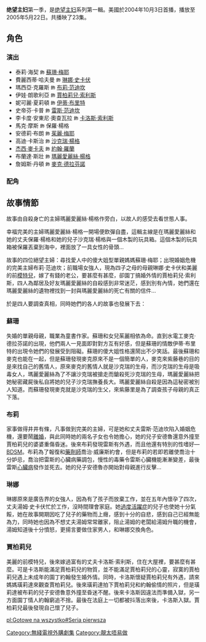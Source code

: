 {{noteTA
|T=zh-hans:绝望主妇 (第一季);zh-hk:靚太唔易做 (第一季);zh-tw:慾望師奶 (第一季);
|1=zh-hans:绝望主妇;zh-hk:靚太唔易做;zh-tw:慾望師奶;
}}
{{Infobox tvseason
| season_name      = 《绝望主妇》第一季
| eng_name         = {{lang|en|''Desperate Housewives'' (season 1)}}
| image            = [[File:Dhdvd1.jpg|250px]]
| caption          = DVD 封面
| show_name        = 
| country          = {{US}}
| network          = [[美國廣播公司|美國廣播公司]]
| first_aired      = {{Start date|2004|10|3}}
| last_aired       = {{End date|2005|5|22}}
| num_episodes     = 23
| dvd_release_date = 2005年9月20日
| dvd_format       = 寬畫面，盒裝
| prev_season      = 
| prev_series      =
| next_season      = [[绝望主妇_(第二季)|绝望主妇 (第二季)]]
| next_series      =
}}

'''绝望主妇'''第一季，是[[绝望主妇|绝望主妇]]系列第一輯。美國於2004年10月3日首播，播放至2005年5月22日。共播映了23集。

==角色==
===演出===
*泰莉·海契 <small>飾</small> [[蘇珊·梅耶|蘇珊·梅耶]]
*費麗西蒂·哈夫曼 <small>飾</small> [[琳娜·史卡伏|琳娜·史卡伏]]
*瑪西亞·克羅斯 <small>飾</small> [[布莉·范迪坎|布莉·范迪坎]]
*伊娃·朗歌利亞 <small>飾</small> [[賈柏莉兒·索利斯|賈柏莉兒·索利斯]]
*妮可麗·夏莉頓 <small>飾</small> [[伊蒂·布里特|伊蒂·布里特]]
*史帝芬·卡普 <small>飾</small> [[雷斯·范迪坎|雷斯·范迪坎]]
*李卡度·安東尼·奧查瓦拉 <small>飾</small> [[卡洛斯·索利斯|卡洛斯·索利斯]]
*馬克·摩斯 <small>飾</small> 保羅·楊格
*安德莉·布朗 <small>飾</small> [[茱麗·梅耶|茱麗·梅耶]]
*高迪·卡斯治 <small>飾</small> [[沙克瑞·楊格|沙克瑞·楊格]]
*[[杰西·麥卡夫|杰西·麥卡夫]] <small>飾</small> [[約翰·羅蘭|約翰·羅蘭]]
*布蘭達·斯壯 <small>飾</small> [[瑪麗愛麗絲·楊格|瑪麗愛麗絲·楊格]]
*詹姆斯·丹頓 <small>飾</small> [[麥克·德拉芬諾|麥克·德拉芬諾]]

===配角===

==故事情節==

故事由自殺身亡的主婦瑪麗愛麗絲·楊格作旁白，以故人的感受去看世態人事。

幸福完美的主婦瑪麗愛麗絲·楊格一開場便飲彈自盡，這輯主線是在瑪麗愛麗絲和她的丈夫保羅·楊格和她的兒子沙克瑞·楊格與一個木製的玩具箱。這個木製的玩具箱被保羅丟棄到海中，裡面放了一具女性的骨頭…

故事的四位絕望主婦：尋找愛人中的傻大姐型單親媽媽蘇珊·梅耶；出現婚姻危機的完美主婦布莉·范迪坎；前職場女強人，現為四子之母的母親琳娜·史卡伏和美麗的前[[模特兒|模特兒]]，嫁了有錢的老公，要甚麼有甚麼，卻園丁搞婚外情的賈柏莉兒·索利斯，四人為鄰居及好友瑪麗愛麗絲的自殺感到非常迷茫，感到別有內情，她們還在瑪麗愛麗絲的遺物裡找到一封與瑪麗愛麗絲的死亡有關的信件…

於是四人要調查真相，同時她們的各人的故事也發展下去：

===蘇珊===
失婚的單親母親，職業為童書作家。蘇珊和女兒茱麗相依為命。直到水電工麥克·德拉芬諾的出現，他們兩人一見面即對對方互有好感，但是蘇珊的情敵伊蒂·布里特的出現令她們的發展受到阻礙。蘇珊的傻大姐性格還鬧出不少笑話。最後蘇珊和麥克也能在一起，但是蘇珊發現麥克原來不是一個簡單的人，麥克來紫藤巷的目的是來找自己的舊情人，原來麥克的舊情人就是沙克瑞的生母，而沙克瑞的生母是吸毒女人，瑪麗愛麗絲為了不讓沙克瑞被搶走而鎗殺死沙克瑞的生母，瑪麗愛麗絲把她秘密藏屍後私自將她的兒子沙克瑞撫養長大。瑪麗愛麗絲自殺是因為這秘密被別人知道。而蘇珊發現麥克就是沙克瑞的生父，來紫藤里是為了調查孩子母親的真正下落。

===布莉===
家事做得井井有條，凡事做到完美的主婦，可是她和丈夫雷斯·范迪坎陷入婚姻危機，還要鬧[[離婚|離婚]]，與此同時她的兩名子女也令她擔心，她的兒子安德魯還意外撞至賈柏莉兒的婆婆重傷昏迷。後來布莉發現雷斯有外遇，而且他還有特別的性嗜好—[[BDSM|BDSM]]。布莉為了報復和[[藥劑師|藥劑師]]喬治·威廉斯約會，但是布莉的若即若離使喬治十分妒忌，喬治把雷斯的心臟病藥調包，慢性的毒藥令雷斯心臟機能漸漸變差，最後雷斯[[心臟病|心臟病]]發作並死去。她的兒子安德魯亦開始對母親進行反擊…

===琳娜===
琳娜原來是廣告界的女強人，因為有了孩子而放棄工作，並在五年內懷孕了四次，丈夫湯姆·史卡伏忙於工作，沒時間理會家庭。她[[過度活躍症|過度活躍症]]的兒子也使她十分氣餒，她在故事開期因吃了兒子的藥物而上癮，感到十分的自悲，感到自己已經無能為力，同時她也因為不想丈夫湯姆常常離家，阻止湯姆的老闆給湯姆升職的機會，湯姆知道後十分憤怒，更揚言要做住家男人，和琳娜交換角色。

===賈柏莉兒===
美麗的前模特兒，後來嫁過富有的丈夫卡洛斯·索利斯，住在大屋裡，要甚麼有甚麼。可是卡洛斯能滿足賈柏莉兒的物質，並不能滿足賈柏莉兒的心靈，寂寞的賈柏莉兒遇上未成年的園丁約翰發生婚外情。同時，卡洛斯懷疑賈柏莉兒有外遇，請來媽媽璜莉達來觀查賈柏莉兒。後來璜莉達拍下賈柏莉兒和約翰偷情的照片，但是璜莉達被布莉的兒子安德魯意外撞至昏迷不醒。後來卡洛斯因違法而準備入獄，另一方面園丁情人約翰窮追不捨。最後在法庭上一切都被抖落出來後，卡洛斯入獄。賈柏莉兒最後發現自己懷了兒子。

{{靚太唔易做}}
[[Category:無綫電視外購劇集|Category:無綫電視外購劇集]]
[[Category:靚太唔易做|Category:靚太唔易做]]

[[pl:Gotowe_na_wszystko#Seria_pierwsza|pl:Gotowe na wszystko#Seria pierwsza]]